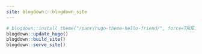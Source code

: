 ```yaml
---
site: blogdown:::blogdown_site
---
```

```r
# blogdown::install_theme("/panr/hugo-theme-hello-friend/", force=TRUE)
blogdown::update_hugo()
blogdown::build_site()
blogdown::serve_site()
```
